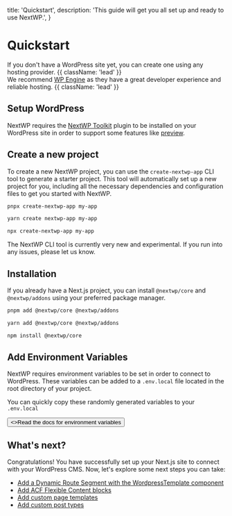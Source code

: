 
  title: 'Quickstart',
  description: 'This guide will get you all set up and ready to use NextWP.',
}

# Quickstart

If you don't have a WordPress site yet, you can create one using any hosting provider. {{ className: 'lead' }} <br/>
We recommend [WP Engine](https://wpengine.com/?utm_source=nextwp&utm_medium=docs&utm_campaign=nextwp-docs) as they have a great developer experience and reliable hosting. {{ className: 'lead' }}

## Setup WordPress

NextWP requires the [NextWP Toolkit](/packages/wordpress/nextwp-toolkit-plugin) plugin to be installed on your WordPress site in order to support some features like [preview](/packages/nextwp/core/route-handlers#next-word-press-preview).

## Create a new project

To create a new NextWP project, you can use the `create-nextwp-app` CLI tool to generate a starter project. This tool will automatically set up a new project for you, including all the necessary dependencies and configuration files to get you started with NextWP.

<CodeGroup>

```bash {{ title: 'pnpm' }}
pnpx create-nextwp-app my-app
```

```bash {{ title: 'yarn' }}
yarn create nextwp-app my-app
```

```bash {{ title: 'npm' }}
npx create-nextwp-app my-app
```

</CodeGroup>
<Note>
  The NextWP CLI tool is currently very new and experimental. If you run into any issues, please let us know.
</Note>

## Installation

If you already have a Next.js project, you can install `@nextwp/core` and `@nextwp/addons` using your preferred package manager.

<CodeGroup>

```bash {{ title: 'pnpm' }}
pnpm add @nextwp/core @nextwp/addons
```

```bash {{ title: 'yarn' }}
yarn add @nextwp/core @nextwp/addons
```

```bash {{ title: 'npm' }}
npm install @nextwp/core
```

</CodeGroup>

## Add Environment Variables

NextWP requires environment variables to be set in order to connect to WordPress.
These variables can be added to a `.env.local` file located in the root directory of your project.

You can quickly copy these randomly generated variables to your `.env.local`

<EnvCodeBlock />

<div className="not-prose">
  <Button href="/environment-variables" variant="text" arrow="right">
    <>Read the docs for environment variables</>
  </Button>
</div>

## What's next?

Congratulations! You have successfully set up your Next.js site to connect with your WordPress CMS. Now, let's explore some next steps you can take:

- [Add a Dynamic Route Segment with the WordpressTemplate component](/packages/nextwp/core/components#wordpress-template)
- [Add ACF Flexible Content blocks](/packages/nextwp/core/components#flexible-content)
- [Add custom page templates](#)
- [Add custom post types](#)
